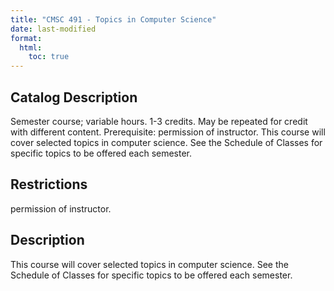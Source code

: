 ```yaml
---
title: "CMSC 491 - Topics in Computer Science"
date: last-modified
format:
  html:
    toc: true
---
```


## Catalog Description

Semester course; variable hours. 1-3 credits. May be repeated for credit with different content. Prerequisite: permission of instructor. This course will cover selected topics in computer science. See the Schedule of Classes for specific topics to be offered each semester.


## Restrictions
 
permission of instructor.

## Description

This course will cover selected topics in computer science. See the Schedule of Classes for specific topics to be offered each semester.


